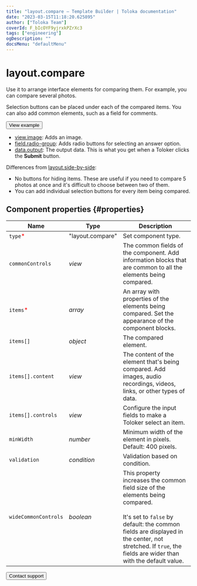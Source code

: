 ```yaml
---
title: "layout.compare — Template Builder | Toloka documentation"
date: "2023-03-15T11:18:20.625895"
author: ["Toloka Team"]
coverId: F_bIcOYF9yjrxkPZrXc3
tags: ["engineering"]
ogDescription: ""
docsMenu: "defaultMenu"
---
```


# layout.compare

Use it to arrange interface elements for comparing them. For example, you can compare several photos.

Selection buttons can be placed under each of the compared items. You can also add common elements, such as a field for comments.

<Button themeColor="light" view="default" size="l" type="link" url="https://ya.cc/t/MwYMw5-q3x7Lrs">View example</Button>

<Cut title="Components used in the example">

- [view.image](/docs/template-builder/reference/view.image): Adds an image.
- [field.radio-group](/docs/template-builder/reference/field.radio-group): Adds radio buttons for selecting an answer option.
- [data.output](/docs/template-builder/operations/work-with-data): The output data. This is what you get when a Toloker clicks the **Submit** button.

</Cut>

Differences from [layout.side-by-side](/docs/template-builder/reference/layout.side-by-side):

- No buttons for hiding items. These are useful if you need to compare 5 photos at once and it's difficult to choose between two of them.
- You can add individual selection buttons for every item being compared.

## Component properties {#properties}

**Name** | **Type** | **Description**
----- | ----- | -----
`type`<span style="color: red">\*</span> | "layout.compare" | Set component type.
`commonControls` | _view_ | The common fields of the component. Add information blocks that are common to all the elements being compared.
`items`<span style="color: red">\*</span> | _array_ | An array with properties of the elements being compared. Set the appearance of the component blocks.
`items[]` | _object_ | The compared element.
`items[].content` | _view_ | The content of the element that's being compared. Add images, audio recordings, videos, links, or other types of data.
`items[].controls` | _view_ | Configure the input fields to make a Toloker select an item.
`minWidth` | _number_ | Minimum width of the element in pixels. Default: 400 pixels.
`validation` | _condition_ | Validation based on condition.
`wideCommonControls` | _boolean_ | This property increases the common field size of the elements being compared.<br/><br/>It's set to `false` by default: the common fields are displayed in the center, not stretched. If `true`, the fields are wider than with the default value.

<Button themeColor="light" view="default" size="l" type="link" url="/docs/guide/troubleshooting/support?form-source=template-builder-reference-layout-compare">Contact support</Button>
